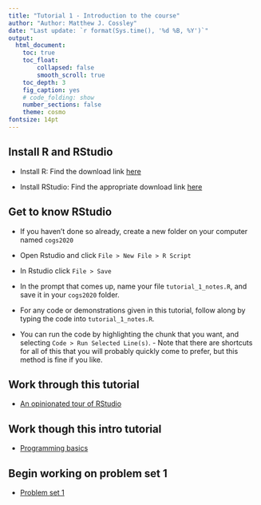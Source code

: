 ```yaml
---
title: "Tutorial 1 - Introduction to the course"
author: "Author: Matthew J. Cossley"
date: "Last update: `r format(Sys.time(), '%d %B, %Y')`"
output:
  html_document:
    toc: true
    toc_float:
        collapsed: false
        smooth_scroll: true
    toc_depth: 3
    fig_caption: yes
    # code_folding: show
    number_sections: false
    theme: cosmo
fontsize: 14pt
---
```


## Install R and RStudio
* Install R: Find the download link [here](https://www.r-project.org/)

* Install RStudio: Find the appropriate download link
    [here](https://rstudio.com/products/rstudio/)

## Get to know RStudio
* If you haven't done so already, create a new folder on
your computer named `cogs2020`

* Open Rstudio and click `File > New File > R Script`

* In Rstudio click `File > Save`

* In the prompt that comes up, name your file
`tutorial_1_notes.R`, and save it in your `cogs2020` folder.

* For any code or demonstrations given in this tutorial,
follow along by typing the code into `tutorial_1_notes.R`.

* You can run the code by highlighting the chunk that you
want, and selecting `Code > Run Selected Line(s)`. - Note
that there are shortcuts for all of this that you will
probably quickly come to prefer, but this method is fine if
you like.

## Work through this tutorial
* [An opinionated tour of RStudio](https://rladiessydney.org/courses/ryouwithme/01-basicbasics-1/)

## Work though this intro tutorial
* [Programming basics](https://rstudio.cloud/learn/primers/1.2)

## Begin working on problem set 1
* [Problem set 1](homework_1.html)
